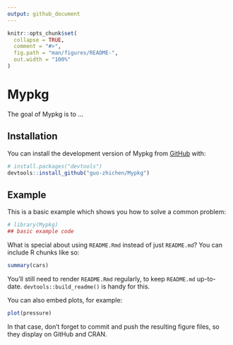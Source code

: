 ```yaml
---
output: github_document
---
```


<!-- README.md is generated from README.Rmd. Please edit that file -->

```r
knitr::opts_chunk$set(
  collapse = TRUE,
  comment = "#>",
  fig.path = "man/figures/README-",
  out.width = "100%"
)
```

# Mypkg

<!-- badges: start -->
<!-- badges: end -->

The goal of Mypkg is to ...

## Installation

You can install the development version of Mypkg from [GitHub](https://github.com/) with:

``` r
# install.packages("devtools")
devtools::install_github("guo-zhichen/Mypkg")
```

## Example

This is a basic example which shows you how to solve a common problem:

```r
# library(Mypkg)
## basic example code
```

What is special about using `README.Rmd` instead of just `README.md`? You can include R chunks like so:

```r
summary(cars)
```

You'll still need to render `README.Rmd` regularly, to keep `README.md` up-to-date. `devtools::build_readme()` is handy for this.

You can also embed plots, for example:

```r
plot(pressure)
```

In that case, don't forget to commit and push the resulting figure files, so they display on GitHub and CRAN.
